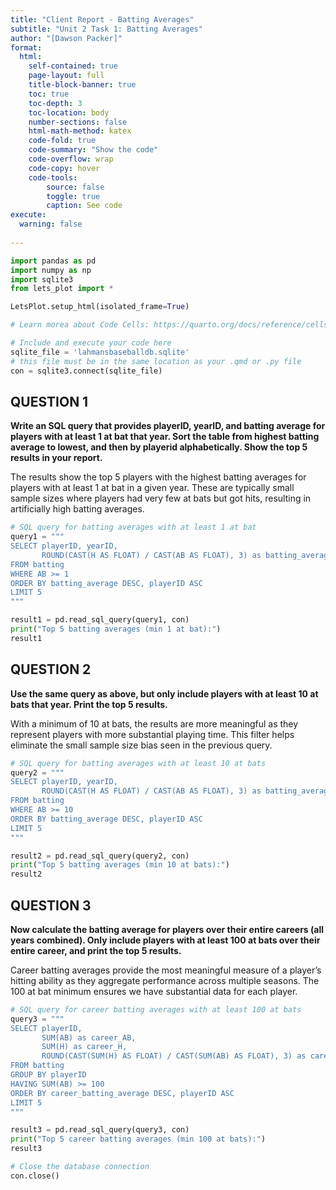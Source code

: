 ---
title: "Client Report - Batting Averages"
subtitle: "Unit 2 Task 1: Batting Averages"
author: "[Dawson Packer]"
format:
  html:
    self-contained: true
    page-layout: full
    title-block-banner: true
    toc: true
    toc-depth: 3
    toc-location: body
    number-sections: false
    html-math-method: katex
    code-fold: true
    code-summary: "Show the code"
    code-overflow: wrap
    code-copy: hover
    code-tools:
        source: false
        toggle: true
        caption: See code
execute: 
  warning: false
    
---

```{python}
import pandas as pd 
import numpy as np
import sqlite3
from lets_plot import *

LetsPlot.setup_html(isolated_frame=True)
```


```{python}
# Learn morea about Code Cells: https://quarto.org/docs/reference/cells/cells-jupyter.html

# Include and execute your code here
sqlite_file = 'lahmansbaseballdb.sqlite'
# this file must be in the same location as your .qmd or .py file
con = sqlite3.connect(sqlite_file)
```

## QUESTION 1

__Write an SQL query that provides playerID, yearID, and batting average for players with at least 1 at bat that year. Sort the table from highest batting average to lowest, and then by playerid alphabetically. Show the top 5 results in your report.__

The results show the top 5 players with the highest batting averages for players with at least 1 at bat in a given year. These are typically small sample sizes where players had very few at bats but got hits, resulting in artificially high batting averages.

```{python}
# SQL query for batting averages with at least 1 at bat
query1 = """
SELECT playerID, yearID, 
       ROUND(CAST(H AS FLOAT) / CAST(AB AS FLOAT), 3) as batting_average
FROM batting 
WHERE AB >= 1
ORDER BY batting_average DESC, playerID ASC
LIMIT 5
"""

result1 = pd.read_sql_query(query1, con)
print("Top 5 batting averages (min 1 at bat):")
result1
```


## QUESTION 2

__Use the same query as above, but only include players with at least 10 at bats that year. Print the top 5 results.__  

With a minimum of 10 at bats, the results are more meaningful as they represent players with more substantial playing time. This filter helps eliminate the small sample size bias seen in the previous query.

```{python}
# SQL query for batting averages with at least 10 at bats
query2 = """
SELECT playerID, yearID, 
       ROUND(CAST(H AS FLOAT) / CAST(AB AS FLOAT), 3) as batting_average
FROM batting 
WHERE AB >= 10
ORDER BY batting_average DESC, playerID ASC
LIMIT 5
"""

result2 = pd.read_sql_query(query2, con)
print("Top 5 batting averages (min 10 at bats):")
result2
```


## QUESTION 3

__Now calculate the batting average for players over their entire careers (all years combined). Only include players with at least 100 at bats over their entire career, and print the top 5 results.__

Career batting averages provide the most meaningful measure of a player's hitting ability as they aggregate performance across multiple seasons. The 100 at bat minimum ensures we have substantial data for each player.

```{python}
# SQL query for career batting averages with at least 100 at bats
query3 = """
SELECT playerID, 
       SUM(AB) as career_AB,
       SUM(H) as career_H,
       ROUND(CAST(SUM(H) AS FLOAT) / CAST(SUM(AB) AS FLOAT), 3) as career_batting_average
FROM batting 
GROUP BY playerID
HAVING SUM(AB) >= 100
ORDER BY career_batting_average DESC, playerID ASC
LIMIT 5
"""

result3 = pd.read_sql_query(query3, con)
print("Top 5 career batting averages (min 100 at bats):")
result3
```

```{python}
# Close the database connection
con.close()
```